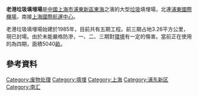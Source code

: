{{unreferenced|time=2013-09-03T04:47:19+00:00}}
'''老港垃圾填埋場'''是[[中國|中國]][[上海市|上海市]][[浦東新區|浦東新區]][[東海|東海]]之濱的大型[[垃圾|垃圾]]填埋場，北連[[上海浦東國際機場|浦東國際機場]]，南接[[上海國際航運中心|上海國際航運中心]]。

老港垃圾填埋場始建於1985年，目前共有五期工程。前三期占地3.26平方公里，現已封場。由於未能嚴格防滲，一、二、三期對[[環境|環境]]有一定的傷害。當前正在使用的為四期，面積5040[[畝|畝]]。

== 參考資料 ==
{{reflist}}

[[Category:废物处理|Category:废物处理]]
[[Category:填埋|Category:填埋]]
[[Category:上海|Category:上海]]
[[Category:浦东新区|Category:浦东新区]]
[[Category:南汇|Category:南汇]]